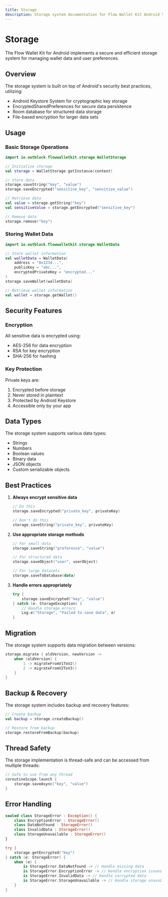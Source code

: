 ```yaml
---
title: Storage
description: Storage system documentation for Flow Wallet Kit Android SDK
---
```


# Storage

The Flow Wallet Kit for Android implements a secure and efficient storage system for managing wallet data and user preferences.

## Overview

The storage system is built on top of Android's security best practices, utilizing:
- Android Keystore System for cryptographic key storage
- EncryptedSharedPreferences for secure data persistence
- Room database for structured data storage
- File-based encryption for larger data sets

## Usage

### Basic Storage Operations

```kotlin
import io.outblock.flowwalletkit.storage.WalletStorage

// Initialize storage
val storage = WalletStorage.getInstance(context)

// Store data
storage.saveString("key", "value")
storage.saveEncrypted("sensitive_key", "sensitive_value")

// Retrieve data
val value = storage.getString("key")
val sensitiveValue = storage.getEncrypted("sensitive_key")

// Remove data
storage.remove("key")
```

### Storing Wallet Data

```kotlin
import io.outblock.flowwalletkit.storage.WalletData

// Store wallet information
val walletData = WalletData(
    address = "0x1234...",
    publicKey = "abc...",
    encryptedPrivateKey = "encrypted..."
)
storage.saveWallet(walletData)

// Retrieve wallet information
val wallet = storage.getWallet()
```

## Security Features

### Encryption

All sensitive data is encrypted using:
- AES-256 for data encryption
- RSA for key encryption
- SHA-256 for hashing

### Key Protection

Private keys are:
1. Encrypted before storage
2. Never stored in plaintext
3. Protected by Android Keystore
4. Accessible only by your app

## Data Types

The storage system supports various data types:

- Strings
- Numbers
- Boolean values
- Binary data
- JSON objects
- Custom serializable objects

## Best Practices

1. **Always encrypt sensitive data**
   ```kotlin
   // Do this
   storage.saveEncrypted("private_key", privateKey)
   
   // Don't do this
   storage.saveString("private_key", privateKey)
   ```

2. **Use appropriate storage methods**
   ```kotlin
   // For small data
   storage.saveString("preference", "value")
   
   // For structured data
   storage.saveObject("user", userObject)
   
   // For large datasets
   storage.saveToDatabase(data)
   ```

3. **Handle errors appropriately**
   ```kotlin
   try {
       storage.saveEncrypted("key", "value")
   } catch (e: StorageException) {
       // Handle storage errors
       Log.e("Storage", "Failed to save data", e)
   }
   ```

## Migration

The storage system supports data migration between versions:

```kotlin
storage.migrate { oldVersion, newVersion ->
    when (oldVersion) {
        1 -> migrateFromV1ToV2()
        2 -> migrateFromV2ToV3()
    }
}
```

## Backup & Recovery

The storage system includes backup and recovery features:

```kotlin
// Create backup
val backup = storage.createBackup()

// Restore from backup
storage.restoreFromBackup(backup)
```

## Thread Safety

The storage implementation is thread-safe and can be accessed from multiple threads:

```kotlin
// Safe to use from any thread
coroutineScope.launch {
    storage.saveAsync("key", "value")
}
```

## Error Handling

```kotlin
sealed class StorageError : Exception() {
    class EncryptionError : StorageError()
    class DataNotFound : StorageError()
    class InvalidData : StorageError()
    class StorageUnavailable : StorageError()
}

try {
    storage.getEncrypted("key")
} catch (e: StorageError) {
    when (e) {
        is StorageError.DataNotFound -> // Handle missing data
        is StorageError.EncryptionError -> // Handle encryption issues
        is StorageError.InvalidData -> // Handle corrupted data
        is StorageError.StorageUnavailable -> // Handle storage unavailability
    }
}
``` 